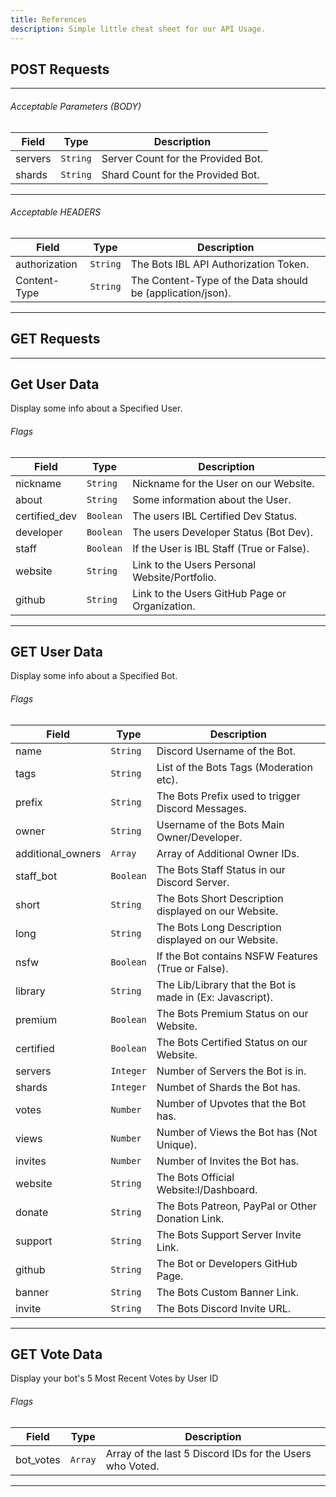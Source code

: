 ```yaml
---
title: References
description: Simple little cheat sheet for our API Usage.
---
```


## POST Requests

---

###### Acceptable Parameters (BODY)
| Field     | Type        | Description                                                                        |
| --------- | ----------- | ---------------------------------------------------------------------------------- |
| servers   | `String`    | Server Count for the Provided Bot.                                                 |
| shards    | `String`    | Shard Count for the Provided Bot.                                                  |

--- 

###### Acceptable HEADERS
| Field     | Type        | Description                                                                        |
| --------- | ----------- | ---------------------------------------------------------------------------------- |
| authorization   | `String`    | The Bots IBL API Authorization Token.                                        |
| Content-Type    | `String`    | The Content-Type of the Data should be (application/json).                                            |

---

## GET Requests

---

## Get User Data
Display some info about a Specified User.

###### Flags
| Field     | Type        | Description                                                                                         |
| --------- | ----------- | --------------------------------------------------------------------------------------------------- |
| nickname  | `String`    | Nickname for the User on our Website.                                                 |
| about     | `String`    | Some information about the User.                                                   |
| certified_dev | `Boolean` | The users IBL Certified Dev Status.                                                                   |
| developer | `Boolean`    | The users Developer Status (Bot Dev).                                                               |
| staff     | `Boolean`    | If the User is IBL Staff (True or False).                                                               |
| website   | `String`     | Link to the Users Personal Website/Portfolio.                                                               |
| github     | `String`    | Link to the Users GitHub Page or Organization.                                                               |

--- 

## GET User Data
Display some info about a Specified Bot.

###### Flags
| Field     | Type        | Description                                                                                         |
| --------- | ----------- | --------------------------------------------------------------------------------------------------- |
| name      | `String`    | Discord Username of the Bot.                                                                        |
| tags      | `String`    | List of the Bots Tags (Moderation etc).                                                             |
| prefix    | `String`    | The Bots Prefix used to trigger Discord Messages.                                                   |
| owner     | `String`    | Username of the Bots Main Owner/Developer.                                                          |
| additional_owners       | `Array`    | Array of Additional Owner IDs.                                                         |
| staff_bot | `Boolean`   | The Bots Staff Status in our Discord Server.                                                        |
| short     | `String`    | The Bots Short Description displayed on our Website.                                                |
| long      | `String`    | The Bots Long Description displayed on our Website.                                                 |
| nsfw      | `Boolean`   | If the Bot contains NSFW Features (True or False).                                                  |
| library   | `String`    | The Lib/Library that the Bot is made in (Ex: Javascript).                                           |
| premium   | `Boolean`   | The Bots Premium Status on our Website.                                                             |
| certified | `Boolean`   | The Bots Certified Status on our Website.                                                           |
| servers   | `Integer`   | Number of Servers the Bot is in.                                                                    |
| shards    | `Integer`   | Numbet of Shards the Bot has.                                                                       |
| votes     | `Number`    | Number of Upvotes that the Bot has.                                                                 |
| views     | `Number`    | Number of Views the Bot has (Not Unique).                                                           |
| invites   | `Number`    | Number of Invites the Bot has.                                                                      |
| website   | `String`    | The Bots Official Website:l/Dashboard.                                                              |
| donate    | `String`    | The Bots Patreon, PayPal or Other Donation Link.                                                    |
| support   | `String`    | The Bots Support Server Invite Link.                                                                |
| github    | `String`    | The Bot or Developers GitHub Page.                                                                  |
| banner    | `String`    | The Bots Custom Banner Link.                                                                        |
| invite    | `String`    | The Bots Discord Invite URL.                                                                        |


---

## GET Vote Data
Display your bot's 5 Most Recent Votes by User ID

###### Flags
| Field     | Type        | Description                                                                                         |
| --------- | ----------- | --------------------------------------------------------------------------------------------------- |
| bot_votes | `Array`     | Array of the last 5 Discord IDs for the Users who Voted.                                            |



---
